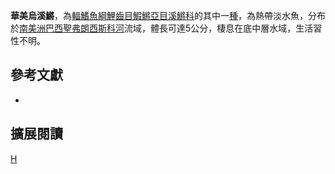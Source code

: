 {{Speciesbox 
| taxon = Melanorivulus decoratus
| status = NE
| status_system = IUCN3.1
| authority =  [[Costa|Costa]], 1989
| synonyms = *''Rivulus decoratus, Costa, 1989''
}}
'''華美烏溪鱂'''，為[[輻鰭魚綱|輻鰭魚綱]][[鯉齒目|鯉齒目]][[鰕鱂亞目|鰕鱂亞目]][[溪鱂科|溪鱂科]]的其中一[[種|種]]，為熱帶淡水魚，分布於[[南美洲|南美洲]][[巴西|巴西]][[聖弗朗西斯科河|聖弗朗西斯科河]]流域，體長可達5公分，棲息在底中層水域，生活習性不明。
== 參考文獻 ==
*{{FishBase_species|genus=Melanorivulus|species=decoratus|year=2014|month=9}}

== 擴展閱讀 ==
{{refbegin}}
{{wikispecies-inline|Melanorivulus decoratus|華美烏溪鱂}}
{{refend}}
{{Taxonbar|from=Q13831943}}

[[Category:烏溪鱂屬|H]]


{{魚類小作品}}